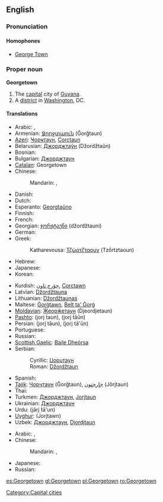 {{wikipedia}}
{{also|George Town}}
==English==

===Pronunciation===

====Homophones====
* [[George Town]]

===Proper noun===
'''Georgetown'''

# The [[capital]] city of [[Guyana]].
# A [[district]] in [[Washington]], DC.

====Translations====
{{trans-top|capital of Guyana}}
* Arabic: {{t|ar|جورجتاون|m|tr=jurjtawn|sc=Arab}},  {{t|ar|جورج تاون|m|tr=jurj tawn|sc=Arab}}
* Armenian: [[Ջորջտաուն]] (Ǧorǧtaun)
* [[Azeri]]: [[Ҹорҹтаун]], [[Corctaun]]
* Belarusian: [[Джорджтаўн]] (Džordžtaŭn)
* Bosnian: {{t-|bs|Džordžtaun|m}}
* Bulgarian: [[Джорджтаун]]
* [[Catalan]]: Georgetown
* Chinese:
*: Mandarin: {{t|zh|喬治敦|sc=Hani}},  {{t|zh|乔治敦|tr=Qiáozhìdūn|sc=Hani}}
* Danish: {{t-|da|Georgetown}}
* Dutch: {{t-|nl|Georgetown}}
* Esperanto: [[Georgtaŭno]]
* Finnish: {{t-|fi|Georgetown}}
* French: {{t-|fr|Georgetown}}
* Georgian: [[ჯორჯტაუნი]] (džordžtauni)
* German: {{t-|de|Georgetown}}
* Greek:  {{t|el|Τζόρτζταουν|tr=Tzórtztaoun|sc=Grek}}
*: Katharevousa: [[Τζώρτζταουν]] (Tzṓrtztaoun)
* Hebrew: {{t|he|ג'ורג' טאון|sc=Hebr}}
* Japanese: {{t|ja|ジョージタウン|tr=Jōjitaun|sc=Jpan}}
* Korean: {{t|ko|조지타운|tr=Jojitaun|sc=Kore}}
{{trans-mid}}
* Kurdish: [[جۆرج تاون]], [[Corctawn]]
* Latvian: [[Džordžtauna]]
* Lithuanian: [[Džordžtaunas]]
* Maltese: [[Ġorġtawn]], [[Belt ta' Ġorġ]]
* [[Moldavian]]: [[Ӂеорӂетаун]] (Djeordjetaun)
* [[Pashto]]: {{PAchar|[[جورج ټون]]}} (jorj ṫaun), {{PAchar|[[جورج ټاون]]}} (jorj ṫāūn)
* Persian: {{fa-Arab|[[جورج تاون]]}} (jorj tāun), {{fa-Arab|[[جورج تائون]]}} (jorj tā'ūn)
* Portuguese: {{t-|pt|Georgetown}}
* Russian: {{t|ru|Джорджтаун|m|tr=Džórdžtaun, Džordžtáun|sc=Cyrl}}
* [[Scottish Gaelic]]: [[Baile Dheòrsa]]
* Serbian:
*: Cyrillic: [[Џорџтаун#Serbian|Џорџтаун]] {{m}}
*: Roman: [[Džordžtaun#Serbian|Džordžtaun]] {{m}}
* Spanish: {{t+|es|Georgetown}}
* [[Tajik]]: [[Ҷорҷтаун]] (Ǧorǧtaun), [[جارجتون]] (Jôrjtaun)
* Thai: {{Thai|[[จอร์จทาวน์]]}}
* Turkmen: [[Джорджтаун]], [[Jorjtaun]]
* Ukrainian: [[Джорджтаун]]
* Urdu: {{ur-Arab|[[جارج ٹاؤن]]}} (jārj ṫā'un)
* [[Uyghur]]: {{ug-Arab|[[جورجتاۋن]]}} (Jorjtawn)
* Uzbek: [[Джорджтаун]], [[Djordjtaun]]
{{trans-bottom}}

{{trans-top|district of Washington, DC}}
* Arabic: {{t|ar|جورجتاون|m|tr=jurjtawn|sc=Arab}},  {{t|ar|جورج تاون|m|tr=jurj tawn|sc=Arab}}
* Chinese:
*: Mandarin: {{t|zh|喬治敦|sc=Hani}},  {{t|zh|乔治敦|tr=Qiáozhìdūn|sc=Hani}}
{{trans-mid}}
* Japanese: {{t|ja|ジョージタウン|tr=Jōjitaun|sc=Jpan}}
* Russian: {{t|ru|Джорджтаун|m|tr=Džórdžtaun, Džordžtáun|sc=Cyrl}}
{{trans-bottom}}

[[Category:Capital cities]]

[[es:Georgetown]]
[[gl:Georgetown]]
[[pl:Georgetown]]
[[ro:Georgetown]]